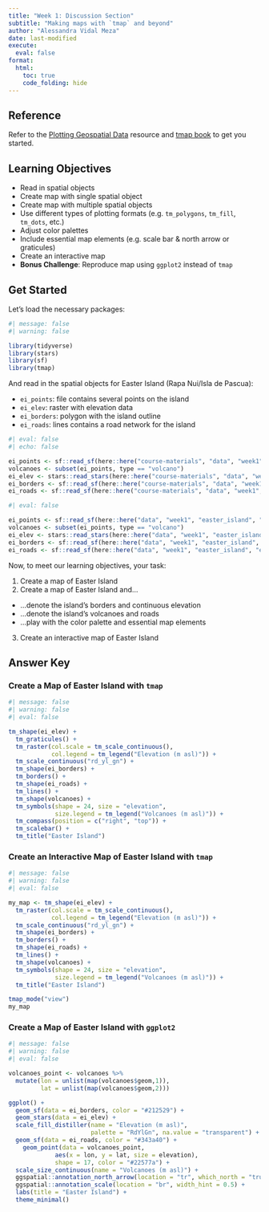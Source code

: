```yaml
---
title: "Week 1: Discussion Section"
subtitle: "Making maps with `tmap` and beyond"
author: "Alessandra Vidal Meza"
date: last-modified
execute: 
  eval: false
format:
  html:
    toc: true
    code_folding: hide
---
```


::: callout-tip
## Reference

Refer to the [Plotting Geospatial Data](course-materials/resources/plotting.qmd) resource and [tmap
book](https://r-tmap.github.io/tmap-book/) to get you started.
:::

## Learning Objectives

-   Read in spatial objects
-   Create map with single spatial object
-   Create map with multiple spatial objects
-   Use different types of plotting formats (e.g. `tm_polygons`, `tm_fill`, `tm_dots`, etc.)
-   Adjust color palettes
-   Include essential map elements (e.g. scale bar & north arrow or graticules)
-   Create an interactive map
-   **Bonus Challenge**: Reproduce map using `ggplot2` instead of `tmap`

## Get Started

Let's load the necessary packages:

```r
#| message: false
#| warning: false

library(tidyverse)
library(stars)
library(sf)
library(tmap)
```

And read in the spatial objects for Easter Island (Rapa Nui/Isla de Pascua):

-   `ei_points`: file contains several points on the island
-   `ei_elev`: raster with elevation data
-   `ei_borders`: polygon with the island outline
-   `ei_roads`: lines contains a road network for the island

```r
#| eval: false
#| echo: false

ei_points <- sf::read_sf(here::here("course-materials", "data", "week1", "easter_island", "ei_points.gpkg"))
volcanoes <- subset(ei_points, type == "volcano")
ei_elev <- stars::read_stars(here::here("course-materials", "data", "week1", "easter_island", "ei_elev.tif"))
ei_borders <- sf::read_sf(here::here("course-materials", "data", "week1", "easter_island", "ei_border.gpkg"))
ei_roads <- sf::read_sf(here::here("course-materials", "data", "week1", "easter_island", "ei_roads.gpkg"))
```

```r
#| eval: false

ei_points <- sf::read_sf(here::here("data", "week1", "easter_island", "ei_points.gpkg"))
volcanoes <- subset(ei_points, type == "volcano")
ei_elev <- stars::read_stars(here::here("data", "week1", "easter_island", "ei_elev.tif"))
ei_borders <- sf::read_sf(here::here("data", "week1", "easter_island", "ei_border.gpkg"))
ei_roads <- sf::read_sf(here::here("data", "week1", "easter_island", "ei_roads.gpkg"))
```

Now, to meet our learning objectives, your task:

1.  Create a map of Easter Island
2.  Create a map of Easter Island and...

-   ...denote the island's borders and continuous elevation
-   ...denote the island's volcanoes and roads
-   ...play with the color palette and essential map elements

3.  Create an interactive map of Easter Island

## Answer Key

### Create a Map of Easter Island with `tmap`
```r
#| message: false
#| warning: false
#| eval: false

tm_shape(ei_elev) +
  tm_graticules() +
  tm_raster(col.scale = tm_scale_continuous(),
            col.legend = tm_legend("Elevation (m asl)")) +
  tm_scale_continuous("rd_yl_gn") +
  tm_shape(ei_borders) + 
  tm_borders() +
  tm_shape(ei_roads) +
  tm_lines() +
  tm_shape(volcanoes) +
  tm_symbols(shape = 24, size = "elevation", 
             size.legend = tm_legend("Volcanoes (m asl)")) +
  tm_compass(position = c("right", "top")) +
  tm_scalebar() +
  tm_title("Easter Island")
```

### Create an Interactive Map of Easter Island with `tmap`
```r
#| message: false
#| warning: false
#| eval: false

my_map <- tm_shape(ei_elev) +
  tm_raster(col.scale = tm_scale_continuous(),
            col.legend = tm_legend("Elevation (m asl)")) +
  tm_scale_continuous("rd_yl_gn") +
  tm_shape(ei_borders) + 
  tm_borders() +
  tm_shape(ei_roads) +
  tm_lines() +
  tm_shape(volcanoes) +
  tm_symbols(shape = 24, size = "elevation", 
             size.legend = tm_legend("Volcanoes (m asl)")) +
  tm_title("Easter Island")

tmap_mode("view")
my_map
```

### Create a Map of Easter Island with `ggplot2`
```r
#| message: false
#| warning: false
#| eval: false

volcanoes_point <- volcanoes %>%
  mutate(lon = unlist(map(volcanoes$geom,1)),
         lat = unlist(map(volcanoes$geom,2)))

ggplot() +
  geom_sf(data = ei_borders, color = "#212529") +
  geom_stars(data = ei_elev) +
  scale_fill_distiller(name = "Elevation (m asl)",
                       palette = "RdYlGn", na.value = "transparent") +
  geom_sf(data = ei_roads, color = "#343a40") +
    geom_point(data = volcanoes_point, 
             aes(x = lon, y = lat, size = elevation), 
             shape = 17, color = "#22577a") +
  scale_size_continuous(name = "Volcanoes (m asl)") +
  ggspatial::annotation_north_arrow(location = "tr", which_north = "true") +
  ggspatial::annotation_scale(location = "br", width_hint = 0.5) +
  labs(title = "Easter Island") +
  theme_minimal()
```



